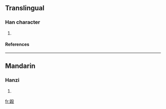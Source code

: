 ==Translingual==
===Han character===
{{Han char|rn=79|rad=殳|as=12|sn=16|four=7794<sub>7</sub>|canj=竹木竹弓水 (HDHNE)}}
# {{defn|Han|sort=殳12}}
====References====
{{Han ref|kx=0587.200|dkj=16679|hdz=32166.140|uh=6BC7|ud=27591|bh=E9E5|bd=59877}}

----
==Mandarin==
===Hanzi===
{{cmn-hanzi|pin=[[huǐ]] ([[hui3]]), [[móu]] ([[mou2]])|wg=hui<sup>3</sup>, mou<sup>2</sup>}}
# {{defn|Mandarin}}

[[fr:毇]]